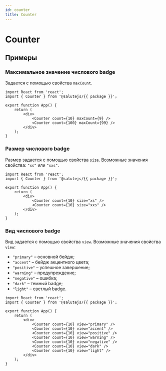 ```yaml
---
id: counter
title: Counter
---
```



# Counter
<Description name="Counter" />
<PropsTable name="Counter"  exclude={['css']} />

## Примеры

### Максимальное значение числового badge
Задается с помощью свойства `maxCount`.

```tsx live 
import React from 'react';
import { Counter } from '@salutejs/{{ package }}';

export function App() {
    return (
        <div>
            <Counter count={10} maxCount={9} />
            <Counter count={100} maxCount={99} />
        </div>
    );
}
```

### Размер числового badge
Размер задается с помощью свойства `size`. Возможные значения свойства: `"xs"` или `"xxs"`.

```tsx live 
import React from 'react';
import { Counter } from '@salutejs/{{ package }}';

export function App() {
    return (
        <div>
            <Counter count={10} size="xs" />
            <Counter count={10} size="xxs" />
        </div>
    );
}
```

### Вид числового badge
Вид задается с помощью свойства `view`. Возможные значения свойства `view`:

+ `"primary"` – основной бейдж;
+ `"accent"` – бейдж акцентного цвета;
+ `"positive"` – успешное завершение;
+ `"warning"` – предупреждение;
+ `"negative"` – ошибка;
+ `"dark"` – темный badge;
+ `"light"` – светлый badge.

```tsx live 
import React from 'react';
import { Counter } from '@salutejs/{{ package }}';

export function App() {
    return (
        <div>
            <Counter count={10} view="primary" />
            <Counter count={10} view="accent" />
            <Counter count={10} view="positive" />
            <Counter count={10} view="warning" />
            <Counter count={10} view="negative" />
            <Counter count={10} view="dark" />
            <Counter count={10} view="light" />
        </div>
    );
}
```
